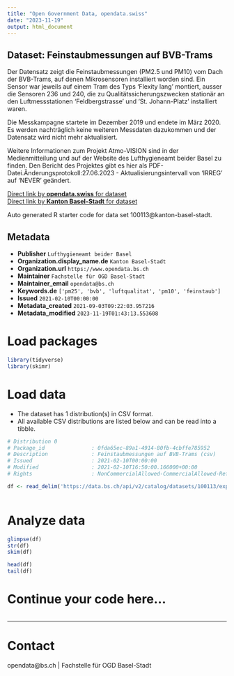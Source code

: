 ```yaml
---
title: "Open Government Data, opendata.swiss"
date: "2023-11-19"
output: html_document
---
```


## Dataset: Feinstaubmessungen auf BVB-Trams

Der Datensatz zeigt die Feinstaubmessungen (PM2.5 und PM10) vom Dach der BVB-Trams, auf denen Mikrosensoren installiert worden sind. Ein Sensor war jeweils auf einem Tram des Typs 'Flexity lang' montiert, ausser die Sensoren 236 und 240, die zu Qualitätssicherungszwecken stationär an den Luftmessstationen 'Feldbergstrasse' und 'St. Johann-Platz' installiert waren.

Die Messkampagne startete im Dezember 2019 und endete im März 2020. Es werden nachträglich keine weiteren Messdaten dazukommen und der Datensatz wird nicht mehr aktualisiert.

Weitere Informationen zum Projekt Atmo-VISION sind in der Medienmitteilung und auf der Website des Lufthygieneamt beider Basel zu finden. Den Bericht des Projektes gibt es hier als PDF-Datei.Änderungsprotokoll:27.06.2023 - Aktualisierungsintervall von 'IRREG' auf 'NEVER' geändert.

[Direct link by **opendata.swiss** for dataset](https://opendata.swiss/de/dataset/feinstaubmessungen-auf-bvb-trams)<br>
[Direct link by **Kanton Basel-Stadt** for dataset](https://data.bs.ch/explore/dataset/100113/)

Auto generated R starter code for data set 100113@kanton-basel-stadt.

## Metadata

- **Publisher** `Lufthygieneamt beider Basel`
- **Organization.display_name.de** `Kanton Basel-Stadt`
- **Organization.url** `https://www.opendata.bs.ch`
- **Maintainer** `Fachstelle für OGD Basel-Stadt`
- **Maintainer_email** `opendata@bs.ch`
- **Keywords.de** `['pm25', 'bvb', 'luftqualitat', 'pm10', 'feinstaub']`
- **Issued** `2021-02-10T00:00:00`
- **Metadata_created** `2021-09-03T09:22:03.957216`
- **Metadata_modified** `2023-11-19T01:43:13.553608`


# Load packages

```r

library(tidyverse)
library(skimr)

```

# Load data

-   The dataset has 1 distribution(s) in CSV format.
-   All available CSV distributions are listed below and can be read into a tibble.

```r

# Distribution 0
# Package_id               : 0fda65ec-89a1-4914-80fb-4cbffe785952
# Description              : Feinstaubmessungen auf BVB-Trams (csv)
# Issued                   : 2021-02-10T00:00:00
# Modified                 : 2021-02-10T16:50:00.166000+00:00
# Rights                   : NonCommercialAllowed-CommercialAllowed-ReferenceRequired

df <- read_delim('https://data.bs.ch/api/v2/catalog/datasets/100113/exports/csv')



```

# Analyze data

```r

glimpse(df)
str(df)
skim(df)

head(df)
tail(df)

```

# Continue your code here...

```r

```

------------------------------------------------------------------------

# Contact

opendata@bs.ch | Fachstelle für OGD Basel-Stadt
